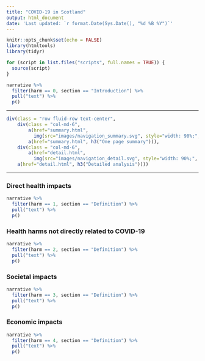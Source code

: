 ---
title: "COVID-19 in Scotland"
output: html_document
date: 'Last updated: `r format.Date(Sys.Date(), "%d %B %Y")`'
---

```{r setup, include=FALSE}
knitr::opts_chunk$set(echo = FALSE)
library(htmltools)
library(tidyr)

for (script in list.files("scripts", full.names = TRUE)) {
  source(script)
}
```


```{r}
narrative %>% 
  filter(harm == 0, section == "Introduction") %>% 
  pull("text") %>% 
  p()
```

***

```{r}
div(class = "row fluid-row text-center",
    div(class = "col-md-6",
        a(href="summary.html",
          img(src="images/navigation_summary.svg", style="width: 90%;", alt="The four harms of Covid-19: direct health, indirect health, society, economy")),
        a(href="summary.html", h3("One page summary"))),
    div(class = "col-md-6",
        a(href="detail.html",
          img(src="images/navigation_detail.svg", style="width: 90%;", alt="A rough sketch of a chart and text")),
    a(href="detail.html", h3("Detailed analysis"))))
```

***

### Direct health impacts
```{r}
narrative %>% 
  filter(harm == 1, section == "Definition") %>% 
  pull("text") %>% 
  p()
```

### Health harms not directly related to COVID-19
```{r}
narrative %>% 
  filter(harm == 2, section == "Definition") %>% 
  pull("text") %>% 
  p()
```

### Societal impacts
```{r}
narrative %>% 
  filter(harm == 3, section == "Definition") %>% 
  pull("text") %>% 
  p()
```

### Economic impacts
```{r}
narrative %>% 
  filter(harm == 4, section == "Definition") %>% 
  pull("text") %>% 
  p()
```
